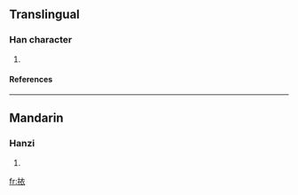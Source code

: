 ==Translingual==
===Han character===
{{Han char|rn=64|rad=手|as=06|sn=9|four=5003<sub>2</sub>|canj=手卜竹女 (QYHV)}}
# {{defn|Han|sort=手06}}
====References====
{{Han ref|kx=0431.080|dkj=12065|hdz=31875.040|uh=6314|ud=25364|bh=CEE2|bd=52962}}
----
==Mandarin==
===Hanzi===
{{cmn-hanzi|pin=[[lǚ]] (lü3)|wg=lü<sup>3</sup>}}
# {{defn|Mandarin}}

[[fr:挔]]